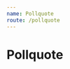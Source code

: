 ```yaml
---
name: Pollquote
route: /pollquote
---
```



# Pollquote

<PropsTable of={Pollquote}/>

<Playground>
    <Pollquote style={css`
                            svg{
                                width: 300px;
                                margin-top: 10px;
                            }
                            div{
                                color: #7D899C
                            }
                          `}
                text={`Lorem ipsum dolor sit amet, consectetur adipiscing elit.
                        Sed suscipit venenatis massa, ac ultricies sem gravida nec.
                        Phasellus ac ipsum nibh. Morbi at ullamcorper turpis, vitae rhoncus magna.
                        Donec non pretium velit. Morbi vulputate nulla orci, non vestibulum diam ultrices nec.
                        estibulum massa tortor, efficitur ac sollicitudin eu, porta ut nisl.
                        Sed eu porta nibh. Nullam congue, tortor tempor fermentum mollis, quam tellus suscipit metus, sit amet facilisis orci elit nec ipsum.
                        Maecenas sed mollis diam. Proin laoreet justo sit amet auctor convallis.`
                        }
    />
</Playground>

